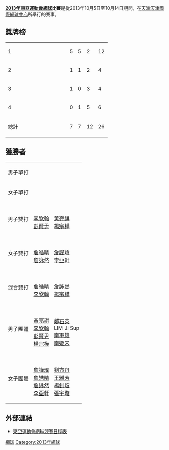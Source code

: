 '''[[2013年東亞運動會|2013年東亞運動會]][[網球|網球]]比賽'''是從2013年10月5日至10月14日期間，在[[天津|天津]][[天津國際網球中心|天津國際網球中心]]所舉行的賽事。

==獎牌榜==
{| {{RankedMedalTable}}
|-
| 1 || width=150 align=left| {{flagIOC2|TPE|2013年東亞運動會}} || 5 || 5 || 2 || 12
|-
| 2 || align=left| {{flagIOC2|CHN|2013年東亞運動會}} || 1 || 1 || 2 || 4
|-
| 3 || align=left| {{flagIOC2|JPN|2013年東亞運動會}} || 1 || 0 || 3 || 4
|-
| 4 || align=left| {{flagIOC2|KOR|2013年東亞運動會}} || 0 || 1 || 5 || 6
|- class="sortbottom"
!colspan=2| 總計 || 7 || 7 || 12 || 26
|}

==獲勝者==
{| {{MedalistTable|type=項目|columns=2}}
|-
| 男子單打<br>{{DetailsLink|2013年東亞運動會網球比賽－男子單打}}
| colspan=2|{{flagIOC2athlete|[[片山翔|片山翔]]|JPN|2013年東亞運動會}}
| colspan=2|{{flagIOC2athlete|[[黃亮祺|黃亮祺]]|TPE|2013年東亞運動會}}
| {{flagIOC2athlete|[[彭賢尹|彭賢尹]]|TPE|2013年東亞運動會}} || {{flagIOC2athlete|[[南姬宋|南姬宋]]|KOR|2013年東亞運動會}}
|-
| 女子單打<br>{{DetailsLink|2013年東亞運動會網球比賽－女子單打}}
| colspan=2|{{flagIOC2athlete|[[王雅繁|王雅繁]]|CHN|2013年東亞運動會}}
| colspan=2|{{flagIOC2athlete|[[詹謹瑋|詹謹瑋]]|TPE|2013年東亞運動會}}
| {{flagIOC2athlete|[[李亞軒|李亞軒]]|TPE|2013年東亞運動會}} || {{flagIOC2athlete|[[柳美|柳美]]|KOR|2013年東亞運動會}}
|-
| 男子雙打<br>{{DetailsLink|2013年東亞運動會網球比賽－男子雙打}}
| colspan=2|{{flagIOC2|TPE|2013年東亞運動會}}<br>[[李欣翰|李欣翰]]<br>[[彭賢尹|彭賢尹]]
| colspan=2|{{flagIOC2|TPE|2013年東亞運動會}}<br>[[黃亮祺|黃亮祺]]<br>[[楊宗樺|楊宗樺]]
| {{flagIOC2|JPN|2013年東亞運動會}}<br>[[片山翔|片山翔]]<br>[[田川翔太|田川翔太]] || {{flagIOC2|CHN|2013年東亞運動會}}<br>[[冯贺|冯贺]]<br>[[吕阳|吕阳]]
|-
| 女子雙打<br>{{DetailsLink|2013年東亞運動會網球比賽－女子雙打}}
| colspan=2|{{flagIOC2|TPE|2013年東亞運動會}}<br>[[詹皓晴|詹皓晴]]<br>[[詹詠然|詹詠然]]
| colspan=2|{{flagIOC2|TPE|2013年東亞運動會}}<br>[[詹謹瑋|詹謹瑋]]<br>[[李亞軒|李亞軒]]
| {{flagIOC2|KOR|2013年東亞運動會}}<br>[[姜希京|姜希京]]<br>[[柳美|柳美]] || {{flagIOC2|CHN|2013年東亞運動會}}<br>[[刘畅|刘畅]]<br>[[杨钊煊|杨钊煊]]
|-
| 混合雙打<br>{{DetailsLink|2013年東亞運動會網球比賽－混合雙打}}
| colspan=2|{{flagIOC2|TPE|2013年東亞運動會}}<br>[[詹皓晴|詹皓晴]]<br>[[李欣翰|李欣翰]]
| colspan=2|{{flagIOC2|TPE|2013年東亞運動會}}<br>[[詹詠然|詹詠然]]<br>[[楊宗樺|楊宗樺]]
| {{flagIOC2|KOR|2013年東亞運動會}}<br>[[姜希京|姜希京]]<br>[[南姬宋|南姬宋]] || {{flagIOC2|JPN|2013年東亞運動會}}<br>[[仁木拓人|仁木拓人]]<br>[[渡邉廣乃|渡邉廣乃]]
|-
| 男子團體<br>{{DetailsLink|2013年東亞運動會網球比賽－男子團體}}
| colspan=2|{{flagIOC2|TPE|2013年東亞運動會}}<br>[[黃亮祺|黃亮祺]]<br>[[李欣翰|李欣翰]]<br>[[彭賢尹|彭賢尹]]<br>[[楊宗樺|楊宗樺]]
| colspan=2|{{flagIOC2|KOR|2013年東亞運動會}}<br>[[鄭石英|鄭石英]]<br>LIM Ji Sup<br>[[南軍雄|南軍雄]]<br>[[南姬宋|南姬宋]]
| colspan=2|{{flagIOC2|JPN|2013年東亞運動會}}<br>[[片山翔|片山翔]]<br>[[仁木拓人|仁木拓人]]<br>[[志賀正人|志賀正人]]<br>[[田川翔太|田川翔太]]
|-
| 女子團體<br>{{DetailsLink|2013年東亞運動會網球比賽－女子團體}}
| colspan=2|{{flagIOC2|TPE|2013年東亞運動會}}<br>[[詹謹瑋|詹謹瑋]]<br>[[詹皓晴|詹皓晴]]<br>[[詹詠然|詹詠然]]<br>[[李亞軒|李亞軒]]
| colspan=2|{{flagIOC2|CHN|2013年東亞運動會}}<br>[[劉方舟|劉方舟]]<br>[[王雅芳|王雅芳]]<br>[[楊釗煊|楊釗煊]]<br>[[張宇璇|張宇璇]]
| colspan=2|{{flagIOC2|KOR|2013年東亞運動會}}<br>[[韓孫荷|韓孫荷]]<br>[[姜希京|姜希京]]<br>[[李素羅|李素羅]]<br>[[柳美|柳美]]
|}

== 外部連結 ==
* [https://web.archive.org/web/20150404085543/http://data.tianjin2013.sports.sohu.com/Sport_Info_cn.php?xm=TE 東亞運動會網球競賽日程表]

[[Category:2013年東亞運動會比賽項目|網球]]
[[Category:2013年網球|Category:2013年網球]]